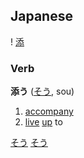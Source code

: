 ==Japanese==
[[Category:Japanese language|そう]]
{{ja-kanjitab-top}}
! [[添]]
{{ja-kanjitab-bottom}}
===Verb===
[[Category:Japanese Type 1 Verbs|そう]]
'''添う''' ([[そう]], sou)

#[[accompany]]
#[[live]] [[up]] to

{{ja-go-u|添|そ|so}}